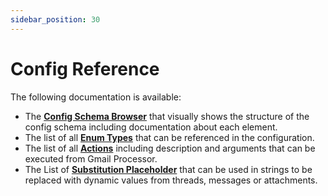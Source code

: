 ```yaml
---
sidebar_position: 30
---
```

# Config Reference

The following documentation is available:

* The **[Config Schema Browser](reference/config-schema.mdx)** that visually shows the structure of the config schema including documentation about each element.
* The list of all **[Enum Types](reference/enum-types.mdx)** that can be referenced in the configuration.
* The list of all **[Actions](reference/actions.mdx)** including description and arguments that can be executed from Gmail Processor.
* The List of **[Substitution Placeholder](reference/placeholder.mdx)** that can be used in strings to be replaced with dynamic values from threads, messages or attachments.
